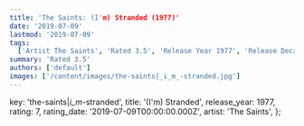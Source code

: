 ```yaml
---
title: 'The Saints: (I'm) Stranded (1977)'
date: '2019-07-09'
lastmod: '2019-07-09'
tags:
  ['Artist The Saints', 'Rated 3.5', 'Release Year 1977', 'Release Decade 1970']
summary: 'Rated 3.5'
authors: ['default']
images: ['/content/images/the-saints|_i_m_-stranded.jpg']
---
```


  key: 'the-saints|_i_m_-stranded',
  title: '(I'm) Stranded',
  release_year: 1977,
  rating: 7,
  rating_date: '2019-07-09T00:00:00.000Z',
  artist: 'The Saints',
};

<MusicRating data={data} />
